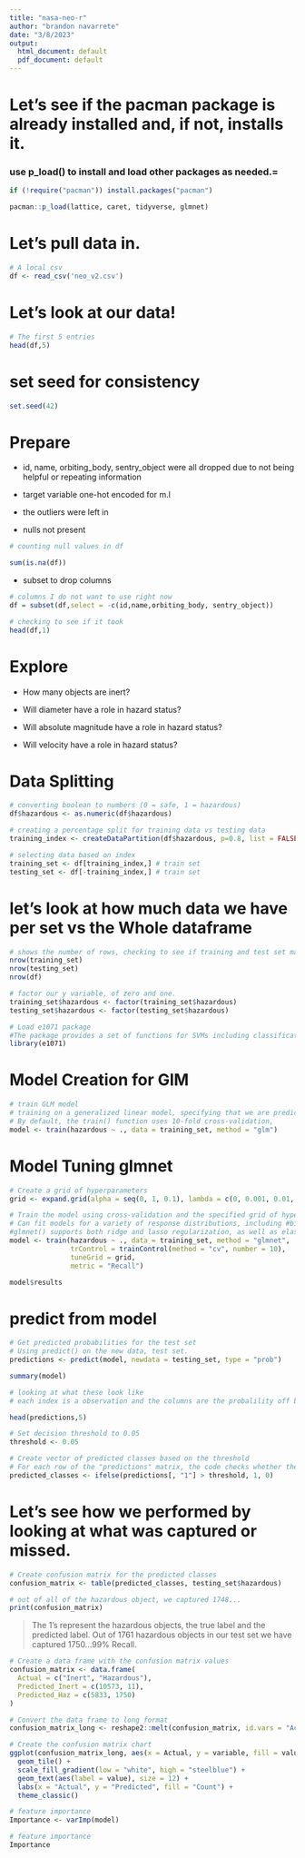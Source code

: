 ```yaml
---
title: "nasa-neo-r"
author: "brandon navarrete"
date: "3/8/2023"
output:
  html_document: default
  pdf_document: default
---
```


# Let's see if the pacman package is already installed and, if not, installs it. 

### use p_load() to install and load other packages as needed.=
```r
if (!require("pacman")) install.packages("pacman")
```
```r
pacman::p_load(lattice, caret, tidyverse, glmnet)
```

# Let's pull data in. 
```r
# A local csv
df <- read_csv('neo_v2.csv')
```

# Let's look at our data!
```r
# The first 5 entries
head(df,5)
```
# set seed for consistency
```r
set.seed(42)
```

# Prepare
* id, name, orbiting_body, sentry_object were all dropped due to not being helpful or repeating information

* target variable one-hot encoded for m.l

* the outliers were left in

* nulls not present

```r
# counting null values in df

sum(is.na(df))
```


* subset to drop columns
```r
# columns I do not want to use right now
df = subset(df,select = -c(id,name,orbiting_body, sentry_object))
```

```r
# checking to see if it took
head(df,1)
```

# Explore

* How many objects are inert?

* Will diameter have a role in hazard status?

* Will absolute magnitude have a role in hazard status?

* Will velocity have a role in hazard status?


# Data Splitting
```r
# converting boolean to numbers (0 = safe, 1 = hazardous)
df$hazardous <- as.numeric(df$hazardous)
```

```r
# creating a percentage split for training data vs testing data
training_index <- createDataPartition(df$hazardous, p=0.8, list = FALSE)
```


```r
# selecting data based on index
training_set <- df[training_index,] # train set
testing_set <- df[-training_index,] # train set
```

# let's look at how much data we have per set vs the Whole dataframe
```r
# shows the number of rows, checking to see if training and test set match full dataframe
nrow(training_set) 
nrow(testing_set)
nrow(df)
```

```r
# factor our y variable, of zero and one.
training_set$hazardous <- factor(training_set$hazardous)
testing_set$hazardous <- factor(testing_set$hazardous)
```

```r
# Load e1071 package
#The package provides a set of functions for SVMs including classification, regression, and distribution estimation.
library(e1071)
```


# Model Creation for GlM
```r
# train GLM model
# training on a generalized linear model, specifying that we are predicting on the hazardous column, using the training set.
# By default, the train() function uses 10-fold cross-validation,
model <- train(hazardous ~ ., data = training_set, method = "glm")

```
# Model Tuning glmnet

```r
# Create a grid of hyperparameters
grid <- expand.grid(alpha = seq(0, 1, 0.1), lambda = c(0, 0.001, 0.01, 0.1, 1))
```

``` r
# Train the model using cross-validation and the specified grid of hyperparameters
# Can fit models for a variety of response distributions, including #binomial (logistic regression), Poisson, and Gaussian.
#glmnet() supports both ridge and lasso regularization, as well as elastic #net regularization, which provides a compromise between the two.
model <- train(hazardous ~ ., data = training_set, method = "glmnet",
               trControl = trainControl(method = "cv", number = 10),
               tuneGrid = grid,
               metric = "Recall")
```
```r
model$results

```

# predict from model
```r
# Get predicted probabilities for the test set
# Using predict() on the new data, test set.
predictions <- predict(model, newdata = testing_set, type = "prob")

```

```r
summary(model)
```

```r
# looking at what these look like
# each index is a observation and the columns are the probalility off being in that category. They should be inverse of each other.

head(predictions,5)
```

```r
# Set decision threshold to 0.05
threshold <- 0.05

# Create vector of predicted classes based on the threshold
# For each row of the "predictions" matrix, the code checks whether the probability of belonging to class "1"  is greater than the threshold of 0.05. If the probability is greater than the threshold, the predicted class is set to 1. Otherwise, the predicted class is set to 0.
predicted_classes <- ifelse(predictions[, "1"] > threshold, 1, 0)

```


# Let's see how we performed by looking at what was captured or missed.
```r
# Create confusion matrix for the predicted classes
confusion_matrix <- table(predicted_classes, testing_set$hazardous)
```

```r
# out of all of the hazardous object, we captured 1748...
print(confusion_matrix)
```

> The 1's represent the hazardous objects, the true label and the predicted label. Out of 1761 hazardous objects in our test set we have captured 1750...99% Recall.


```r
# Create a data frame with the confusion matrix values
confusion_matrix <- data.frame(
  Actual = c("Inert", "Hazardous"),
  Predicted_Inert = c(10573, 11),
  Predicted_Haz = c(5833, 1750)
)

# Convert the data frame to long format
confusion_matrix_long <- reshape2::melt(confusion_matrix, id.vars = "Actual")

# Create the confusion matrix chart
ggplot(confusion_matrix_long, aes(x = Actual, y = variable, fill = value)) +
  geom_tile() +
  scale_fill_gradient(low = "white", high = "steelblue") +
  geom_text(aes(label = value), size = 12) +
  labs(x = "Actual", y = "Predicted", fill = "Count") +
  theme_classic()

```


```r

# feature importance
Importance <- varImp(model)
```

```r

# feature importance
Importance

```





